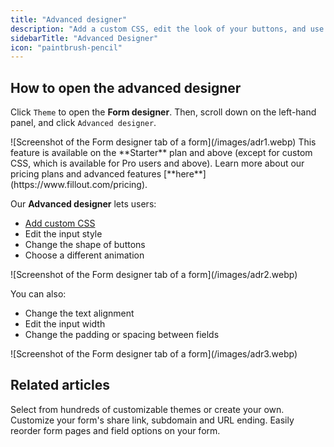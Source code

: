 ```yaml
---
title: "Advanced designer"
description: "Add a custom CSS, edit the look of your buttons, and use more styling options to customize your form and enhance your company or organization's branding."
sidebarTitle: "Advanced Designer"
icon: "paintbrush-pencil"
---
```


## How to open the advanced designer

Click `Theme` to open the **Form designer**. Then, scroll down on the left-hand panel, and click `Advanced designer`.

<Frame>
  ![Screenshot of the Form designer tab of a form](/images/adr1.webp)
</Frame>

<Note>
  This feature is available on the **Starter** plan and above (except for custom CSS, which is available for Pro users and above). Learn more about our pricing plans and advanced features [**here**](https://www.fillout.com/pricing).
</Note>

Our **Advanced designer** lets users:

- [Add custom CSS](/help/custom-css)
- Edit the input style
- Change the shape of buttons
- Choose a different animation

<Frame>
  ![Screenshot of the Form designer tab of a form](/images/adr2.webp)
</Frame>

You can also:

- Change the text alignment
- Edit the input width
- Change the padding or spacing between fields

<Frame>
  ![Screenshot of the Form designer tab of a form](/images/adr3.webp)
</Frame>

## **Related articles**

<CardGroup cols={3}>
  <Card title="Themes" icon="palette" iconType="regular" color="#FFC738" href="/help/themes">
    Select from hundreds of customizable themes or create your own.
  </Card>
  <Card title="Custom form links and share preview" icon="message-image" iconType="regular" color="#FFC738" href="/help/custom-link">
    Customize your form's share link, subdomain and URL ending.
  </Card>
  <Card title="Reorder with drag and drop" icon="arrow-pointer" iconType="regular" color="#FFC738" href="/help/reorder-with-drag-and-drop">
    Easily reorder form pages and field options on your form.
  </Card>
</CardGroup>